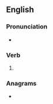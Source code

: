 ==English==

===Pronunciation===
* {{IPA|en|/eɪpt/}}

===Verb===
{{head|en|verb form}}

# {{en-past of|ape}}

===Anagrams===
* {{anagrams|en|a=adep|E.D. Pa.|PDEA|peda}}